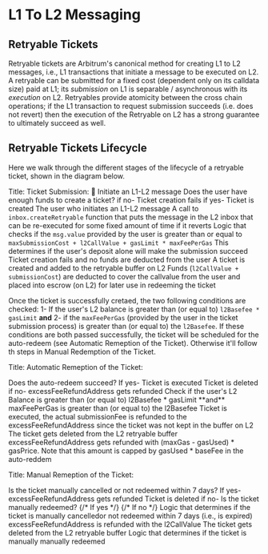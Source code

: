

# L1 To L2 Messaging

## Retryable Tickets

Retryable tickets are Arbitrum's canonical method for creating L1 to L2 messages, i.e., L1 transactions that initiate a message to be executed on L2. A retryable can be submitted for a fixed cost (dependent only on its calldata size) paid at L1; its _submission_ on L1 is separable / asynchronous with its _execution_ on L2. Retryables provide atomicity between the cross chain operations; if the L1 transaction to request submission succeeds (i.e. does not revert) then the execution of the Retryable on L2 has a strong guarantee to ultimately succeed as well.

## Retryable Tickets Lifecycle

Here we walk through the different stages of the lifecycle of a retryable ticket, shown in the diagram below.

Title: Ticket Submission:
<MermaidWithHtml>
  <Nodes>
    <Node id="1">🧍</Node>
    <Node id="2">Initiate an L1-L2 message</Node>
    <Node id="3">Does the user have enough funds to create a ticket?</Node>
    <Node id="4">if no- Ticket creation fails</Node>
    <Node id="5">if yes- Ticket is created</Node>
    <Connection from="1" to="2"/>
    <Connection from="2" to="3"/>
    <Connection from="3" to="4"/>
    <Connection from="3" to="5"/>
  </Nodes>
  <NodeDescriptions>
    <NodeDescription for='1'>The user who initiates an L1-L2 message</NodeDescription>
    <NodeDescription for='2'>A call to `inbox.createRetryable` function that puts the message in the L2 inbox that can be re-executed for some fixed amount of time if it reverts</NodeDescription>
    <NodeDescription for='3'>Logic that checks if the `msg.value` provided by the user is greater than or equal to `maxSubmissionCost + l2CallValue + gasLimit * maxFeePerGas`
                          This determines if the user's deposit alone will make the submission succeed</NodeDescription>
    <NodeDescription for='4'>Ticket creation fails and no funds are deducted from the user</NodeDescription>
    <NodeDescription for='5'>A ticket is created and added to the retryable buffer on L2
                          Funds (`l2CallValue + submissionCost`) are deducted to cover the callvalue from the user and 
                          placed into escrow (on L2) for later use in redeeming the ticket</NodeDescription>
  </NodeDescriptions>
</MermaidWithHtml>

Once the ticket is successfully cretaed, the two following conditions are checked: 1- If the user's L2 balance is greater than (or equal to) `l2Basefee * gasLimit` **and** 2- if the `maxFeePerGas` (provided by the user in the ticket submission process)  is greater than (or equal to) the `l2Basefee`. If these conditions are both passed successfully, the ticket will be scheduled for the auto-redeem (see Automatic Remeption of the Ticket). Otherwise it'll follow th steps in Manual Redemption of the Ticket.

Title: Automatic Remeption of the Ticket:

<MermaidWithHtml>
  <Nodes>
    <Node id="1">Does the auto-redeem succeed?</Node>
    <Node id="2">If yes- Ticket is executed</Node>
    <Node id="3">Ticket is deleted</Node>
    <Node id="4">if no- excessFeeRefundAddress gets refunded</Node>
    <Connection from="1" to="2"/>
    <Connection from="2" to="3"/>
    <Connection from="1" to="4"/>
  </Nodes>
  <NodeDescriptions>
    <NodeDescription for='1'>Check if the user's L2 Balance is greater than (or equal to) l2Basefee * gasLimit **and** maxFeePerGas is greater than (or equal to) the l2Basefee</NodeDescription>
    <NodeDescription for='2'>Ticket is executed, the actual submissionFee is refunded to the excessFeeRefundAddress since the ticket was not kept in the buffer on L2</NodeDescription>
    <NodeDescription for='3'>The ticket gets deleted from the L2 retryable buffer</NodeDescription>
    <NodeDescription for='4'>excessFeeRefundAddress gets refunded with (maxGas - gasUsed) * gasPrice. Note that this amount is capped by gasUsed * baseFee in the auto-reddem</NodeDescription>
  </NodeDescriptions>
</MermaidWithHtml>


Title: Manual Remeption of the Ticket:

<MermaidWithHtml>
  <Nodes>
    <Node id="1">Is the ticket manually cancelled or not redeemed within 7 days?</Node>
    <Node id="2">If yes- excessFeeRefundAddress gets refunded</Node>
    <Node id="3">Ticket is deleted</Node>
    <Node id="4">if no- Is the ticket manually redeemed?</Node>
    <Connection from="1" to="2"/>
    <Connection from="2" to="3"/>
    <Connection from="1" to="4"/>
    {/* If yes */}
    <Connection from="4" to="3"/> 
    {/* If no */}
    <Connection from="4" to="1"/> 
  </Nodes>
  <NodeDescriptions>
    <NodeDescription for='1'>Logic that determines if the ticket is manually cancelledor  not redeemed within 7 days (i.e., is expired)</NodeDescription>
    <NodeDescription for='2'>excessFeeRefundAddress is refunded with the l2CallValue</NodeDescription>
    <NodeDescription for='3'>The ticket gets deleted from the L2 retryable buffer</NodeDescription>
    <NodeDescription for='4'>Logic that determines if the ticket is manually manually redeemed</NodeDescription>
  </NodeDescriptions>
</MermaidWithHtml>
<!-- 
 <Node id="6">Sender L2 Balance >= l2Basefee * gasLimit && maxFeePerGas >= l2Basefee</Node>
    <Node id="7">No</Node>
    <Node id="8">Success</Node>
    <Node id="9">Redeem is attempted?</Node>
    <Node id="10">No</Node>
    <Node id="11">Is the ticket cancelled?</Node>
    <Node id="12">Is the ticket expired?</Node>
    <Node id="13">Yes</Node>
    <Node id="14">Delete the ticket</Node>
    <Node id="15">No</Node>
    <Node id="16">Is the ticket redeemed?</Node>
    <Node id="17">Yes</Node>
    <Node id="18">No</Node> 

    <Connection from="5" to="6"/>
    <Connection from="6" to="7"/>
    <Connection from="6" to="8"/>
    <Connection from="7" to="9"/>
    <Connection from="9" to="10"/>
    <Connection from="10" to="11"/>
    <Connection from="10" to="12"/>
    <Connection from="11" to="12"/>
    <Connection from="11" to="13"/>
    <Connection from="13" to="14"/>
    <Connection from="11" to="16"/>
    <Connection from="12" to="16"/>
    <Connection from="16" to="17"/>
    <Connection from="17" to="14"/>
    <Connection from="17" to="11"/>
    <Connection from="17" to="12"/>
    <Connection from="17" to="13"/>
    <Connection from="17" to="13"/> 


    
    <NodeDescription for='6'>Logic that determines if the ticket will be scheduled for auto-redeem </NodeDescription>
    <NodeDescription for='7'>If not; it waits for the manual redemption of the ticket</NodeDescription>
    <NodeDescription for='8'>blah blah </NodeDescription>
    <NodeDescription for='9'>Logic that determines if the ticket is manually redeemed within 7 days</NodeDescription>
    <NodeDescription for='10'>If not, the ticket was either manually cancelled or expired</NodeDescription>
    <NodeDescription for='11'>Logic that determines if the ticket was manually cancelled</NodeDescription>
    <NodeDescription for='12'>Logic that determines if the ticket was expired</NodeDescription>
    <NodeDescription for='13'>excessFeeRefundAddress is refunded with the l2CallValue</NodeDescription>
    <NodeDescription for='14'>The ticket gets deleted from the retryable buffer</NodeDescription>
    <NodeDescription for='16'>Logic that determines if the tikcet is redeemed</NodeDescription>  -->
    
1. Creating a retryable ticket is initiated with a transaction call to the `createRetryableTicket` function of the `inbox` contract. This function has a set of parameters which lead to a succesfull creation (and redemption) of the ticket if set carefully:

    - `address to`: The destination L2 contract address
    - `uint256 l2CallValue`: The callvalue for retryable L2 message
    - `uint256 maxSubmissionCost`: The maximum amount of gas to be paid for submitting the ticket. This amount is deducted from sender's L2 balance and is directly proportional to the size of the retryable’s data  
    - `address excessFeeRefundAddress`: The L2 address to which the excess fee is creadited (gasLimit * maxFeePerGas - ticket execution cost)
    - `address callValueRefundAddress`: The L2 address to which the l2Callvalue if the ticket times out or gets cancelled
    - `uint256 gasLimit`: Maximum amount of  gas deducted from sender's L2 balance to cover L2 execution of the ticket
    - `uint256 maxFeePerGas`: The Price bid for L2 execution of the ticket
    - `bytes calldata data`: ABI encoded data of L2 message

2. As shown in the diagram above, the sender's deposit must be enough to make the submission succeed (i.e, cover the L1 submission and L2 execution of the ticket).
3. If provided correctly, a new ticket with a unique `TicketID` is created and added to retryable buffer. Also, funds (`submissionCost` + `l2CallValue`) are deducted from the sender and placed into the escrow for later use in redeeming the ticket.
4. Ticket creation causes the [`ArbRetryableTx`](./precompiles#ArbRetryableTx) precompile to emit a `TicketCreated` event containing the `TicketID`.
5. It is very important to note that the submission of a ticket on L1 is separable / asynchronous from its execution on L2, i.e., a successful L1 ticket creation does not guarantee a successful redemption. Assuming the sender has provided enough gas that can cover the L2 execution/redemption of the ticket on step 1,  ticket's submission is followed by an attempt to execute it on L2 (i.e., an **auto-redeem** using the supplied gas, as if the [`redeem`](./precompiles#ArbRetryableTx) method of the ArbRetryableTx precompile had been called). Depending on how much gas the sender has provided in step 1, ticket's redemption can either (1) immediately succeed or (2) fail. We explain both situations here:

- If the ticket is sucessfully auto-redeemed, it will execute with the sender, destination, callvalue, and calldata of the original submission. The submission fee is refunded to the user on L2 (`excessFeeRefundAddress`). Note that to ensure successful auto-redeem of the ticket, one could use the Arbitrum SDK which provides a [convenience function][https://github.com/OffchainLabs/arbitrum-sdk/blob/4cedb1fcf1c7302a4c3d0f8e75fb33d82bc8338d/src/lib/message/L1ToL2MessageGasEstimator.ts#L215] that returns the desired gas parameters when sending L2-L1 messages.

- If a redeem is not done at submission or the submission's initial redeem fails (for example, because the L2 gas price has increased unexpectedly), the submission fee is collected on L2 to cover the resources required to temporarily keep the ticket in memory for a fixed period (currently one week).
At this point, _anyone_ can attempt to redeem the ticket again by calling `ArbRetryableTx`'s redeem precompile method, which donates the call's gas to the next attempt. 
ArbOS will [enqueue the redeem][enqueue_link], which is its own special `ArbitrumRetryTx` type, to its list of redeems that ArbOS [guarantees to exhaust][exhaust_link] before moving on to the next non-redeem transaction in the block its forming. In this manner redeems are scheduled to happen as soon as possible, and will always be in the same block as the tx that scheduled it. 
Note that the redeem attempt's gas comes from the call to redeem, so there's no chance the block's gas limit is reached before execution.
If the fixed period (one week) elapses without a successful redeem, the ticket **expires** and will be [automatically **discarded**][discard_link], unless some party has paid a fee to [**renew**][renew_link] the ticket for another full period. A ticket can live indefinitely as long as it is renewed each time before it expires.

[enqueue_link]: https://github.com/OffchainLabs/nitro/blob/fa36a0f138b8a7e684194f9840315d80c390f324/arbos/block_processor.go#L245
[exhaust_link]: https://github.com/OffchainLabs/nitro/blob/fa36a0f138b8a7e684194f9840315d80c390f324/arbos/block_processor.go#L135
[discard_link]: https://github.com/OffchainLabs/nitro/blob/fa36a0f138b8a7e684194f9840315d80c390f324/arbos/retryables/retryable.go#L262
[renew_link]: https://github.com/OffchainLabs/nitro/blob/fa36a0f138b8a7e684194f9840315d80c390f324/arbos/retryables/retryable.go#L207



:::caution Avoid Losing Funds!

If a ticket expires after 7 days without being redeemed or re-scheduled to a future date, any value it carries will get lost without possibility of recovering them.

:::

On success, the `To` address keeps the escrowed callvalue, and any unused gas is returned to ArbOS's gas pools. On failure, the callvalue is returned to the escrow for the next redeemer. In either case, the network fee was paid during the scheduling tx, so no fees are charged and no refunds are made.


Note that during redemption of a ticket, attempts to cancel the same ticket, or to schedule another redeem of the same ticket, will revert. In this manner retryable tickets are not self-modifying.


If a ticket with a callvalue is eventually discarded, having never successfully run, the escrowed callvalue will be paid out to a `callValueRefundAddress` account that was specified in the initial submission (step 1).

:::note Important Notes:

- One can redeem live tickets using the [Arbitrum Retryables Transaction Panel][retryable_dashboard_link]
- The calldata of a ticket is saved on L2 until it is redeemed or expired 
- Redeeming cost of a ticket will not increase over time, it only depends on the size of the calldata being kept on L2
- The reason a ticket expires after one week is so it frees up the space it is no longer using after that period

:::

[retryable_dashboard_link]: https://retryable-tx-panel-nitro.arbitrum.io


### Receipts

In the lifecycle of a retryable ticket, two types of L2 transaction receipts will be emitted:

- **Ticket Creation Receipt**: This receipt indicates that a ticket was successfully created; any successful L1 call to the `Inbox`'s `createRetryableTicket` method is guaranteed to create a ticket. The ticket creation receipt includes a `TicketCreated` event (from [`ArbRetryableTx`](./precompiles#ArbRetryableTx)), which includes a `ticketId` field. This `ticketId` is computable via RLP encoding and hashing the transaction; see [calculateSubmitRetryableId](https://github.com/OffchainLabs/arbitrum-sdk/blob/6cc143a3bb019dc4c39c8bcc4aeac9f1a48acb01/src/lib/message/L1ToL2Message.ts#L109).
- **Redeem Attempt**: A redeem attempt receipt represents the result of an attempted L2 execution of a ticket. It includes a `RedeemScheduled` event from [`ArbRetryableTx`](./precompiles#ArbRetryableTx), with a `ticketId` field. At most, one successful redeem attempt can ever exist for a given ticket; if, e.g., the auto-redeem upon initial creation succeeds, only the receipt from the auto-redeem will ever get emitted for that ticket. If the auto-redeem fails (or was never attempted — i.e., the provided L2 gas limit \* L2 gas price = 0), each initial attempt will emit a redeem attempt receipt until one succeeds.


### Alternative "unsafe" Retryable Ticket Creation

The `Inbox.createRetryableTicket` convenience method includes sanity checks to help minimize the risk of user error: the method will ensure that enough funds are provided directly from L1 to cover the current cost of ticket creation / execution. It also will convert the provided `beneficiary` or `excessFeeRefundAddress` to its address alias (see below) if either is a contract, providing a path for the L1 contract to recover funds. A power-user may bypass these sanity-check measures via the `Inbox`'s `unsafeCreateRetryableTicket` method; as the method's name desperately attempts to warn you, it should only be accessed by a user who truly knows what they're doing.

## Eth deposits

A special message type exists for simple Eth deposits; i.e., sending Eth from L1 to L2. Eth can be deposited via a call to the `Inbox`'s `depositEth` method. If the L1 caller is EOA, the Eth will be deposited to the same EOA address on L2; the L1 caller is a contract, the funds will deposited to the contract's aliased address (see below).

Note that depositing Eth via `depositEth` into a contract on L2 will _not_ trigger the contract's fallback function.

In principle, retryable tickets can alternatively be used to deposit Ether; this could be preferable to the special eth-deposit message type if, e.g., more flexibility for the destination address is needed, or if one wants to trigger the fallback function on the L2 side.

## Transacting via the Delayed Inbox

While Retryables and Eth deposits _must_ be submitted through the delayed inbox, in principle, _any_ message can be included this way; this is a necessary recourse to ensure the Arbitrum chain preserves censorship resistance even if the Sequencer misbehaves (see [The Sequencer and Censorship Resistance](../sequencer.mdx)). However, under ordinary/happy circumstances, the expectation/recommendation is that clients use the delayed inbox only for Retryables and Eth deposits, and transact via the Sequencer for all other messages.

## Address Aliasing

All messages submitted via the Delayed Inbox get their sender's addressed "aliased": when these unsigned messages are executed on L2, the sender's address —i.e., that which is returned by `msg.sender` — will _not_ simply be the L1 address that sent the message; rather it will be the address's "L2 Alias." An address's L2 alias is its value increased by the hex value `0x1111000000000000000000000000000000001111`:

```sol
L2_Alias = L1_Contract_Address + 0x1111000000000000000000000000000000001111
```

:::tip Try it out

<AddressAliasHelper />
:::
<br />
The Arbitrum protocol's usage of L2 Aliases for L1-to-L2 messages prevents cross-chain
exploits that would otherwise be possible if we simply reused the same L1 addresses
as the L2 sender; i.e., tricking an L2 contract that expects a call from a given
contract address by sending retryable ticket from the expected contract address on
L1.

If for some reason you need to compute the L1 address from an L2 alias on chain, you can use our `AddressAliasHelper` library:

```sol
modifier onlyFromMyL1Contract() override {
    require(AddressAliasHelper.undoL1ToL2Alias(msg.sender) == myL1ContractAddress, "ONLY_COUNTERPART_CONTRACT");
    _;
}

